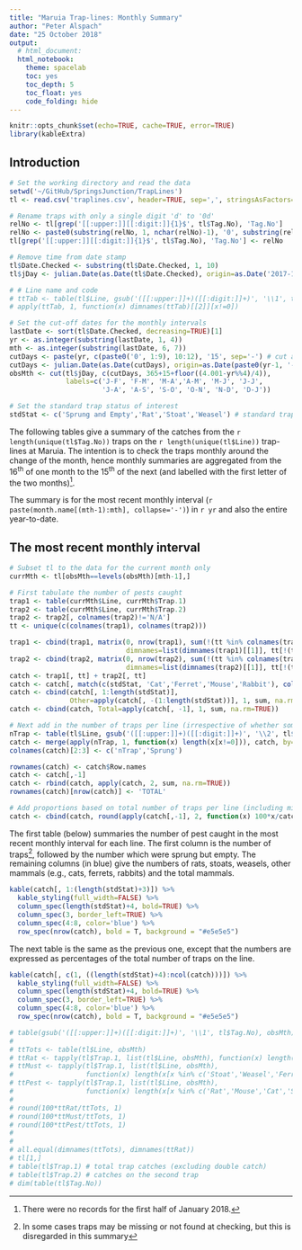 ```yaml
---
title: "Maruia Trap-lines: Monthly Summary"
author: "Peter Alspach"
date: "25 October 2018"
output:
  # html_document:
  html_notebook:
    theme: spacelab
    toc: yes
    toc_depth: 5
    toc_float: yes
    code_folding: hide
---
```


```r
knitr::opts_chunk$set(echo=TRUE, cache=TRUE, error=TRUE)
library(kableExtra)
```
## Introduction

```r
# Set the working directory and read the data
setwd('~/GitHub/SpringsJunction/TrapLines')
tl <- read.csv('traplines.csv', header=TRUE, sep=',', stringsAsFactors=FALSE)

# Rename traps with only a single digit 'd' to '0d'
relNo <- tl[grep('[[:upper:]][[:digit:]]{1}$', tl$Tag.No), 'Tag.No']
relNo <- paste0(substring(relNo, 1, nchar(relNo)-1), '0', substring(relNo, nchar(relNo)))
tl[grep('[[:upper:]][[:digit:]]{1}$', tl$Tag.No), 'Tag.No'] <- relNo

# Remove time from date stamp
tl$Date.Checked <- substring(tl$Date.Checked, 1, 10)
tl$jDay <- julian.Date(as.Date(tl$Date.Checked), origin=as.Date('2017-12-31'))

# # Line name and code
# ttTab <- table(tl$Line, gsub('([[:upper:]]+)([[:digit:]]+)', '\\1', tl$Tag.No))
# apply(ttTab, 1, function(x) dimnames(ttTab)[[2]][x!=0])
```

```r
# Set the cut-off dates for the monthly intervals
lastDate <- sort(tl$Date.Checked, decreasing=TRUE)[1]
yr <- as.integer(substring(lastDate, 1, 4))
mth <- as.integer(substring(lastDate, 6, 7))
cutDays <- paste(yr, c(paste0('0', 1:9), 10:12), '15', sep='-') # cut at the middle of the month 
cutDays <- julian.Date(as.Date(cutDays), origin=as.Date(paste0(yr-1, '-12-31')))
obsMth <- cut(tl$jDay, c(cutDays, 365+15+floor((4.001-yr%%4)/4)), 
              labels=c('J-F', 'F-M', 'M-A','A-M', 'M-J', 'J-J',
                       'J-A', 'A-S', 'S-O', 'O-N', 'N-D', 'D-J'))

# Set the standard trap status of interest
stdStat <- c('Sprung and Empty','Rat','Stoat','Weasel') # standard trap status
```

The following tables give a summary of the catches from the `r length(unique(tl$Tag.No))` traps on the `r length(unique(tl$Line))` trap-lines at Maruia.  The intention is to check the traps monthly around the change of the month, hence monthly summaries are aggregated from the 16^th^ of one month to the 15^th^ of the next (and labelled with the first letter of the two months)^[There were no records for the first half of January 2018.].

The summary is for the most recent monthly interval (`r paste(month.name[(mth-1):mth], collapse='-')`) in `r yr` and also the entire year-to-date.

## The most recent monthly interval

```r
# Subset tl to the data for the current month only
currMth <- tl[obsMth==levels(obsMth)[mth-1],]

# First tabulate the number of pests caught
trap1 <- table(currMth$Line, currMth$Trap.1)
trap2 <- table(currMth$Line, currMth$Trap.2)
trap2 <- trap2[, colnames(trap2)!='N/A']
tt <- unique(c(colnames(trap1), colnames(trap2)))

trap1 <- cbind(trap1, matrix(0, nrow(trap1), sum(!(tt %in% colnames(trap1))),
                             dimnames=list(dimnames(trap1)[[1]], tt[!(tt %in% colnames(trap1))])))
trap2 <- cbind(trap2, matrix(0, nrow(trap2), sum(!(tt %in% colnames(trap2))),
                             dimnames=list(dimnames(trap2)[[1]], tt[!(tt %in% colnames(trap2))])))
catch <- trap1[, tt] + trap2[, tt]
catch <- catch[, match(c(stdStat, 'Cat','Ferret','Mouse','Rabbit'), colnames(catch))]
catch <- cbind(catch[, 1:length(stdStat)],
               Other=apply(catch[, -(1:length(stdStat))], 1, sum, na.rm=TRUE))
catch <- cbind(catch, Total=apply(catch[, -1], 1, sum, na.rm=TRUE))

# Next add in the number of traps per line (irrespective of whether some are missing)
nTrap <- table(tl$Line, gsub('([[:upper:]]+)([[:digit:]]+)', '\\2', tl$Tag.No))
catch <- merge(apply(nTrap, 1, function(x) length(x[x!=0])), catch, by='row.names', all=TRUE)
colnames(catch)[2:3] <- c('nTrap','Sprung')

rownames(catch) <- catch$Row.names
catch <- catch[,-1]
catch <- rbind(catch, apply(catch, 2, sum, na.rm=TRUE))
rownames(catch)[nrow(catch)] <- 'TOTAL'

# Add proportions based on total number of traps per line (including missing traps)
catch <- cbind(catch, round(apply(catch[,-1], 2, function(x) 100*x/catch[,1]), 1))
```

The first table (below) summaries the number of pest caught in the most recent monthly interval for each line.  The first column is the number of traps^[In some cases traps may be missing or not found at checking, but this is disregarded in this summary], followed by the number which were sprung but empty.  The remaining columns (in blue) give the numbers of rats, stoats, weasels, other mammals (e.g., cats, ferrets, rabbits) and the total mammals.  

```r
kable(catch[, 1:(length(stdStat)+3)]) %>%
  kable_styling(full_width=FALSE) %>%
  column_spec(length(stdStat)+4, bold=TRUE) %>%
  column_spec(3, border_left=TRUE) %>%
  column_spec(4:8, color='blue') %>%
  row_spec(nrow(catch), bold = T, background = "#e5e5e5")
```

The next table is the same as the previous one, except that the numbers are expressed as percentages of the total number of traps on the line.

```r
kable(catch[, c(1, ((length(stdStat)+4):ncol(catch)))]) %>%
  kable_styling(full_width=FALSE) %>%
  column_spec(length(stdStat)+4, bold=TRUE) %>%
  column_spec(3, border_left=TRUE) %>%
  column_spec(4:8, color='blue') %>%
  row_spec(nrow(catch), bold = T, background = "#e5e5e5")
```

```r
# table(gsub('([[:upper:]]+)([[:digit:]]+)', '\\1', tl$Tag.No), obsMth)
# 
# ttTots <- table(tl$Line, obsMth)
# ttRat <- tapply(tl$Trap.1, list(tl$Line, obsMth), function(x) length(x[x=='Rat']))
# ttMust <- tapply(tl$Trap.1, list(tl$Line, obsMth),
#                  function(x) length(x[x %in% c('Stoat','Weasel','Ferret')]))
# ttPest <- tapply(tl$Trap.1, list(tl$Line, obsMth),
#                  function(x) length(x[x %in% c('Rat','Mouse','Cat','Stoat','Weasel','Ferret')]))
# 
# round(100*ttRat/ttTots, 1)
# round(100*ttMust/ttTots, 1)
# round(100*ttPest/ttTots, 1)
# 
# 
# all.equal(dimnames(ttTots), dimnames(ttRat))
# tl[1,]
# table(tl$Trap.1) # total trap catches (excluding double catch)
# table(tl$Trap.2) # catches on the second trap
# dim(table(tl$Tag.No))
```
